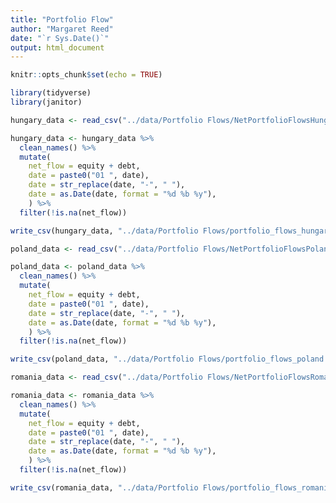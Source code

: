 ```yaml
---
title: "Portfolio Flow"
author: "Margaret Reed"
date: "`r Sys.Date()`"
output: html_document
---
```


```r
knitr::opts_chunk$set(echo = TRUE)
```

```r
library(tidyverse)
library(janitor)
```

```r
hungary_data <- read_csv("../data/Portfolio Flows/NetPortfolioFlowsHungary_raw.csv", skip = 4, col_select = 1:3) %>% rename("date" = "...1")

hungary_data <- hungary_data %>%
  clean_names() %>%
  mutate(
    net_flow = equity + debt,
    date = paste0("01 ", date),
    date = str_replace(date, "-", " "),
    date = as.Date(date, format = "%d %b %y"),
    ) %>%
  filter(!is.na(net_flow))

write_csv(hungary_data, "../data/Portfolio Flows/portfolio_flows_hungary.csv")
```

```r
poland_data <- read_csv("../data/Portfolio Flows/NetPortfolioFlowsPoland_raw.csv", skip = 4, col_select = 1:3) %>% rename("date" = "...1")

poland_data <- poland_data %>%
  clean_names() %>%
  mutate(
    net_flow = equity + debt,
    date = paste0("01 ", date),
    date = str_replace(date, "-", " "),
    date = as.Date(date, format = "%d %b %y"),
    ) %>%
  filter(!is.na(net_flow))

write_csv(poland_data, "../data/Portfolio Flows/portfolio_flows_poland.csv")
```

```r
romania_data <- read_csv("../data/Portfolio Flows/NetPortfolioFlowsRomania_raw.csv", skip = 4, col_select = 1:3) %>% rename("date" = "...1")

romania_data <- romania_data %>%
  clean_names() %>%
  mutate(
    net_flow = equity + debt,
    date = paste0("01 ", date),
    date = str_replace(date, "-", " "),
    date = as.Date(date, format = "%d %b %y"),
    ) %>%
  filter(!is.na(net_flow))

write_csv(romania_data, "../data/Portfolio Flows/portfolio_flows_romania.csv")
```

